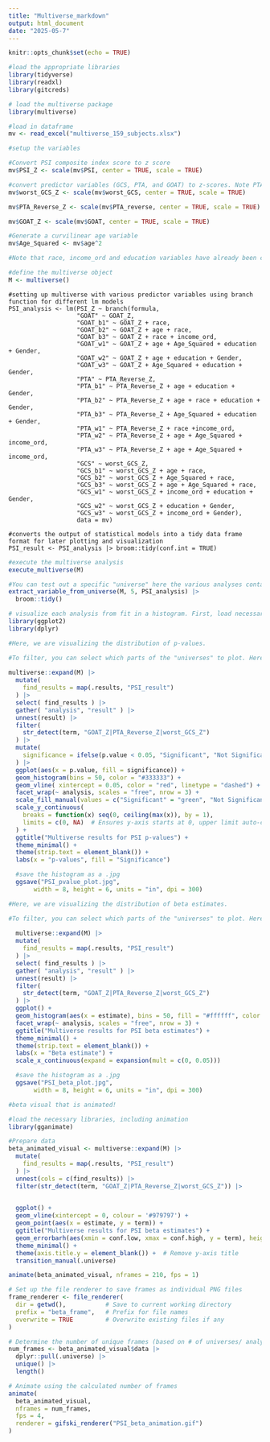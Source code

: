 ```yaml
---
title: "Multiverse_markdown"
output: html_document
date: "2025-05-7"
---
```


```r
knitr::opts_chunk$set(echo = TRUE)
```

```r
#load the appropriate libraries
library(tidyverse)
library(readxl)
library(gitcreds)

# load the multiverse package
library(multiverse)

#load in dataframe
mv <- read_excel("multiverse_159_subjects.xlsx")

```


```r

#setup the variables

#Convert PSI composite index score to z score 
mv$PSI_Z <- scale(mv$PSI, center = TRUE, scale = TRUE)

#convert predictor variables (GCS, PTA, and GOAT) to z-scores. Note PTA scores have already been revered in original data to for accurate comparison between PTA, GCS, and GOAT.
mv$worst_GCS_Z <- scale(mv$worst_GCS, center = TRUE, scale = TRUE)

mv$PTA_Reverse_Z <- scale(mv$PTA_reverse, center = TRUE, scale = TRUE)

mv$GOAT_Z <- scale(mv$GOAT, center = TRUE, scale = TRUE)

#Generate a curvilinear age variable
mv$Age_Squared <- mv$age^2

#Note that race, income_ord and education variables have already been converted to ordinal.

```

```r

#define the multiverse object
M <- multiverse()
```


```multiverse

#setting up multiverse with various predictor variables using branch function for different lm models
PSI_analysis <- lm(PSI_Z ~ branch(formula,
                   "GOAT" ~ GOAT_Z,
                   "GOAT_b1" ~ GOAT_Z + race,
                   "GOAT_b2" ~ GOAT_Z + age + race,
                   "GOAT_b3" ~ GOAT_Z + race + income_ord,
                   "GOAT_w1" ~ GOAT_Z + age + Age_Squared + education + Gender,
                   "GOAT_w2" ~ GOAT_Z + age + education + Gender,
                   "GOAT_w3" ~ GOAT_Z + Age_Squared + education + Gender,
                   "PTA" ~ PTA_Reverse_Z,
                   "PTA_b1" ~ PTA_Reverse_Z + age + education + Gender,
                   "PTA_b2" ~ PTA_Reverse_Z + age + race + education + Gender,
                   "PTA_b3" ~ PTA_Reverse_Z + Age_Squared + education + Gender,
                   "PTA_w1" ~ PTA_Reverse_Z + race +income_ord,
                   "PTA_w2" ~ PTA_Reverse_Z + age + Age_Squared + income_ord,
                   "PTA_w3" ~ PTA_Reverse_Z + age + Age_Squared + income_ord,
                   "GCS" ~ worst_GCS_Z,
                   "GCS_b1" ~ worst_GCS_Z + age + race,
                   "GCS_b2" ~ worst_GCS_Z + Age_Squared + race,
                   "GCS_b3" ~ worst_GCS_Z + age + Age_Squared + race,
                   "GCS_w1" ~ worst_GCS_Z + income_ord + education + Gender,
                   "GCS_w2" ~ worst_GCS_Z + education + Gender,
                   "GCS_w3" ~ worst_GCS_Z + income_ord + Gender),
                   data = mv)

#converts the output of statistical models into a tidy data frame format for later plotting and visualization
PSI_result <- PSI_analysis |> broom::tidy(conf.int = TRUE)

```

```r

#execute the multiverse analysis
execute_multiverse(M)

#You can test out a specific "universe" here the various analyses contained within "PSI_analysis". Here, we can extract the nth universe. Replace n (number) with whichever university you'd like to evaluate. 
extract_variable_from_universe(M, 5, PSI_analysis) |> 
  broom::tidy()

```

```r

# visualize each analysis from fit in a histogram. First, load necessary libraries:
library(ggplot2)
library(dplyr)

#Here, we are visualizing the distribution of p-values.

#To filter, you can select which parts of the "universes" to plot. Here, I am excluding the covariates, which include age and race variables. 
  
multiverse::expand(M) |>
  mutate( 
    find_results = map(.results, "PSI_result")
  ) |>
  select( find_results ) |>
  gather( "analysis", "result" ) |>
  unnest(result) |>
  filter(
    str_detect(term, "GOAT_Z|PTA_Reverse_Z|worst_GCS_Z")
  ) |>
  mutate(
    significance = ifelse(p.value < 0.05, "Significant", "Not Significant")
  ) |>
  ggplot(aes(x = p.value, fill = significance)) +
  geom_histogram(bins = 50, color = "#333333") +
  geom_vline( xintercept = 0.05, color = "red", linetype = "dashed") +
  facet_wrap(~ analysis, scales = "free", nrow = 3) +
  scale_fill_manual(values = c("Significant" = "green", "Not Significant" = "grey")) +
  scale_y_continuous(
    breaks = function(x) seq(0, ceiling(max(x)), by = 1),
    limits = c(0, NA)  # Ensures y-axis starts at 0, upper limit auto-calculated
  ) +
  ggtitle("Multiverse results for PSI p-values") +
  theme_minimal() +
  theme(strip.text = element_blank()) +
  labs(x = "p-values", fill = "Significance")

  #save the histogram as a .jpg
  ggsave("PSI_pvalue_plot.jpg", 
       width = 8, height = 6, units = "in", dpi = 300)

```

```r

#Here, we are visualizing the distribution of beta estimates. 

#To filter, you can select which parts of the "universes" to plot. Here, I am excluding the covariates, which include age and race variables. 
  
  multiverse::expand(M) |>
  mutate( 
    find_results = map(.results, "PSI_result")
  ) |>
  select( find_results ) |>
  gather( "analysis", "result" ) |>
  unnest(result) |>
  filter(
    str_detect(term, "GOAT_Z|PTA_Reverse_Z|worst_GCS_Z")
  ) |>
  ggplot() +
  geom_histogram(aes(x = estimate), bins = 50, fill = "#ffffff", color = "#333333") +
  facet_wrap(~ analysis, scales = "free", nrow = 3) +
  ggtitle("Multiverse results for PSI beta estimates") +
  theme_minimal() +
  theme(strip.text = element_blank()) +
  labs(x = "Beta estimate") +
  scale_x_continuous(expand = expansion(mult = c(0, 0.05)))

  #save the histogram as a .jpg
  ggsave("PSI_beta_plot.jpg", 
       width = 8, height = 6, units = "in", dpi = 300)

```

```r

#beta visual that is animated! 

#load the necessary libraries, including animation
library(gganimate)

#Prepare data
beta_animated_visual <- multiverse::expand(M) |>
  mutate(
    find_results = map(.results, "PSI_result")
  ) |>
  unnest(cols = c(find_results)) |>
  filter(str_detect(term, "GOAT_Z|PTA_Reverse_Z|worst_GCS_Z")) |>

  
  ggplot() +
  geom_vline(xintercept = 0, colour = '#979797') +
  geom_point(aes(x = estimate, y = term)) +
  ggtitle("Multiverse results for PSI beta estimates") +
  geom_errorbarh(aes(xmin = conf.low, xmax = conf.high, y = term), height = 0) +
  theme_minimal() +
  theme(axis.title.y = element_blank()) +  # Remove y-axis title
  transition_manual(.universe)

animate(beta_animated_visual, nframes = 210, fps = 1)

# Set up the file renderer to save frames as individual PNG files
frame_renderer <- file_renderer(
  dir = getwd(),           # Save to current working directory
  prefix = "beta_frame",   # Prefix for file names
  overwrite = TRUE         # Overwrite existing files if any
)

# Determine the number of unique frames (based on # of universes/ analyses)
num_frames <- beta_animated_visual$data |> 
  dplyr::pull(.universe) |> 
  unique() |> 
  length()

# Animate using the calculated number of frames
animate(
  beta_animated_visual,
  nframes = num_frames,
  fps = 4,
  renderer = gifski_renderer("PSI_beta_animation.gif")
)

```

